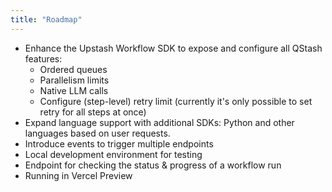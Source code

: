 ```yaml
---
title: "Roadmap"
---
```


- Enhance the Upstash Workflow SDK to expose and configure all QStash features:
    - Ordered queues
    - Parallelism limits
    - Native LLM calls
    - Configure (step-level) retry limit (currently it's only possible to set retry for all steps at once)
- Expand language support with additional SDKs: Python and other languages based on user requests.
- Introduce events to trigger multiple endpoints
- Local development environment for testing
- Endpoint for checking the status & progress of a workflow run
- Running in Vercel Preview
